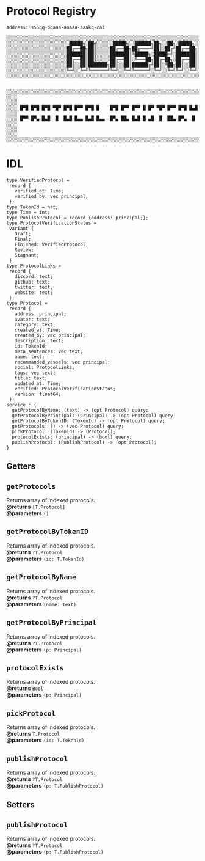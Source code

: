 # Protocol Registry

```Address: s55qq-oqaaa-aaaaa-aaakq-cai```

```
░░░░░░░░░░░░░░░░░░░░░░░░░░░░░░░░░░░░░░░░░░░░░░░░░░░░░░░░░░░░░░░░░░░░░░░░░░░░░░░░░░░░░░
░░░░░░░░░░░░░░░░░░░░░░░█████╗░██╗░░░░░░█████╗░░██████╗██╗░░██╗░█████╗░░░░░░░░░░░░░░░░░
░░░░░░░░░░░░░░░░░░░░░░██╔══██╗██║░░░░░██╔══██╗██╔════╝██║░██╔╝██╔══██╗░░░░░░░░░░░░░░░░
░░░░░░░░░░░░░░░░░░░░░░███████║██║░░░░░███████║╚█████╗░█████═╝░███████║░░░░░░░░░░░░░░░░
░░░░░░░░░░░░░░░░░░░░░░██╔══██║██║░░░░░██╔══██║░╚═══██╗██╔═██╗░██╔══██║░░░░░░░░░░░░░░░░
░░░░░░░░░░░░░░░░░░░░░░██║░░██║███████╗██║░░██║██████╔╝██║░╚██╗██║░░██║░░░░░░░░░░░░░░░░
░░░░░░░░░░░░░░░░░░░░░░╚═╝░░╚═╝╚══════╝╚═╝░░╚═╝╚═════╝░╚═╝░░╚═╝╚═╝░░╚═╝░░░░░░░░░░░░░░░░
░░░░░░░░░░░░░░░░░░░░░░░░░░░░░░░░░░░░░░░░░░░░░░░░░░░░░░░░░░░░░░░░░░░░░░░░░░░░░░░░░░░░░░


░░░░░░░░░░░░░░░░░░░░░░░░░░░░░░░░░░░░░░░░░░░░░░░░░░░░░░░░░░░░░░░░░░░░░░░░░░░░░░░░░░░░░░░
░░░░                                                                               ░░░░
░░░░ █▀█ █▀█ █▀█ ▀█▀ █▀█ █▀▀ █▀█ █    █▀█ █▀▀ █▀▀ █ █▀ ▀█▀ █▀▀ █▀█ █▄█             ░░░░
░░░░ █▀▀ █▀▄ █▄█  █  █▄█ █▄▄ █▄█ █▄▄  █▀▄ ██▄ █▄█ █ ▄█  █  ██▄ █▀▄  █              ░░░░
░░░░                                                                               ░░░░ 
░░░░░░░░░░░░░░░░░░░░░░░░░░░░░░░░░░░░░░░░░░░░░░░░░░░░░░░░░░░░░░░░░░░░░░░░░░░░░░░░░░░░░░░

```


# IDL


```
type VerifiedProtocol = 
 record {
   verified_at: Time;
   verified_by: vec principal;
 };
type TokenId = nat;
type Time = int;
type PublishProtocol = record {address: principal;};
type ProtocolVerificationStatus = 
 variant {
   Draft;
   Final;
   Finished: VerifiedProtocol;
   Review;
   Stagnant;
 };
type ProtocolLinks = 
 record {
   discord: text;
   github: text;
   twitter: text;
   website: text;
 };
type Protocol = 
 record {
   address: principal;
   avatar: text;
   category: text;
   created_at: Time;
   created_by: vec principal;
   description: text;
   id: TokenId;
   meta_sentences: vec text;
   name: text;
   recommanded_vessels: vec principal;
   social: ProtocolLinks;
   tags: vec text;
   title: text;
   updated_at: Time;
   verified: ProtocolVerificationStatus;
   version: float64;
 };
service : {
  getProtocolByName: (text) -> (opt Protocol) query;
  getProtocolByPrincipal: (principal) -> (opt Protocol) query;
  getProtocolByTokenID: (TokenId) -> (opt Protocol) query;
  getProtocols: () -> (vec Protocol) query;
  pickProtocol: (TokenId) -> (Protocol);
  protocolExists: (principal) -> (bool) query;
  publishProtocol: (PublishProtocol) -> (opt Protocol);
}

```


## Getters

## `getProtocols` 
Returns array of indexed protocols.<br/>
**@returns**    `[T.Protocol]`<br/>
**@parameters** `()`


## `getProtocolByTokenID` 
Returns array of indexed protocols.<br/>
**@returns**    `?T.Protocol`<br/>
**@parameters** `(id: T.TokenId)`

## `getProtocolByName` 
Returns array of indexed protocols.<br/>
**@returns**    `?T.Protocol`<br/>
**@parameters** `(name: Text)`

## `getProtocolByPrincipal` 
Returns array of indexed protocols.<br/>
**@returns**    `?T.Protocol`<br/>
**@parameters** `(p: Principal)`

## `protocolExists` 
Returns array of indexed protocols.<br/>
**@returns**    `Bool`<br/>
**@parameters** `(p: Principal)`

## `pickProtocol` 
Returns array of indexed protocols.<br/>
**@returns**    `T.Protocol`<br/>
**@parameters** `(id: T.TokenId)`

## `publishProtocol` 
Returns array of indexed protocols.<br/>
**@returns**    `?T.Protocol`<br/>
**@parameters** `(p: T.PublishProtocol)`

## Setters

## `publishProtocol` 
Returns array of indexed protocols.<br/>
**@returns**    `?T.Protocol`<br/>
**@parameters** `(p: T.PublishProtocol)`
